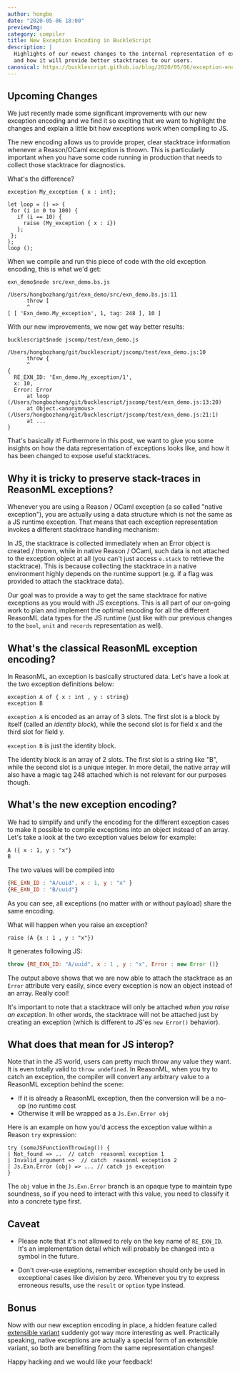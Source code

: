 ```yaml
---
author: hongbo
date: "2020-05-06 18:00" 
previewImg:
category: compiler
title: New Exception Encoding in BuckleScript
description: |
  Highlights of our newest changes to the internal representation of exceptions
  and how it will provide better stacktraces to our users.
canonical: https://bucklescript.github.io/blog/2020/05/06/exception-encoding
---
```


## Upcoming Changes

We just recently made some significant improvements with our new exception encoding and we find it so exciting that we want to highlight the changes and explain a little bit how exceptions work when compiling to JS.

The new encoding allows us to provide proper, clear stacktrace information whenever a Reason/OCaml exception is thrown. This is particularly important when you have some code running in production that needs to collect those stacktrace for diagnostics.

What's the difference? 

```reason
exception My_exception { x : int};

let loop = () => {
 for (i in 0 to 100) {
   if (i == 10) {
     raise (My_exception { x : i})
   };
 };
};
loop ();
```

When we compile and run this piece of code with the old exception encoding, this is what we'd get:

```
exn_demo$node src/exn_demo.bs.js 

/Users/hongbozhang/git/exn_demo/src/exn_demo.bs.js:11
      throw [
      ^
[ [ 'Exn_demo.My_exception', 1, tag: 248 ], 10 ]
```

With our new improvements, we now get way better results:

```
bucklescript$node jscomp/test/exn_demo.js

/Users/hongbozhang/git/bucklescript/jscomp/test/exn_demo.js:10
      throw {
      ^
{
  RE_EXN_ID: 'Exn_demo.My_exception/1',
  x: 10,
  Error: Error
      at loop (/Users/hongbozhang/git/bucklescript/jscomp/test/exn_demo.js:13:20)
      at Object.<anonymous> (/Users/hongbozhang/git/bucklescript/jscomp/test/exn_demo.js:21:1)
      at ...
}
```

That's basically it! Furthermore in this post, we want to give you some insights on how the data representation of exceptions looks like, and how it has been changed to expose useful stacktraces.

## Why it is tricky to preserve stack-traces in ReasonML exceptions?

Whenever you are using a Reason / OCaml exception (a so called "native exception"), you are actually using a data structure which is not the same as a JS runtime exception. That means that each exception representation invokes a different stacktrace handling mechanism:

In JS, the stacktrace is collected immediately when an Error object is created / thrown, while in native Reason / OCaml, such data is not attached to the exception object at all (you can't just access `e.stack` to retrieve the stacktrace). This is because collecting the stacktrace in a native environment highly depends on the runtime support (e.g. if a flag was provided to attach the stacktrace data).

Our goal was to provide a way to get the same stacktrace for native exceptions as you would with JS exceptions. This is all part of our on-going work to plan and implement the optimal encoding for all the different ReasonML data types for the JS runtime (just like with our previous changes to the `bool`, `unit` and `records` representation as well).

## What's the classical ReasonML exception encoding?

In ReasonML, an exception is basically structured data. Let's have a look at the two exception definitions below:

```reason
exception A of { x : int , y : string}
exception B
```

`exception A` is encoded as an array of 3 slots. The first slot is a block by itself (called an *identity block*), while the second slot is for field x and the third slot for field y.

`exception B` is just the identity block.

The identity block is an array of 2 slots. The first slot is a string like "B", while the second slot is a unique integer. 
In more detail, the native array will also have a magic tag 248 attached which is not relevant for our purposes though.

## What's the new exception encoding?

We had to simplify and unify the encoding for the different exception cases to make it possible to compile exceptions into an object instead of an array. Let's take a look at the two exception values below for example:

```reason
A ({ x : 1, y : "x"}
B
```

The two values will be compiled into

```js
{RE_EXN_ID : "A/uuid", x : 1, y : "x" }
{RE_EXN_ID : "B/uuid"}
```
As you can see, all exceptions (no matter with or without payload) share the same encoding.

What will happen when you raise an exception?

```reason
raise (A {x : 1 , y : "x"})
````

It generates following JS:

```js
throw {RE_EXN_ID: "A/uuid", x : 1 , y : "x", Error : new Error ()}
```

The output above shows that we are now able to attach the stacktrace as an `Error` attribute very easily, since every exception is now an object instead of an array. Really cool!

It's important to note that a stacktrace will only be attached *when you raise an exception*. In other words, the stacktrace will not be attached just by creating an exception (which is different to JS'es `new Error()` behavior).

## What does that mean for JS interop?

Note that in the JS world, users can pretty much throw any value they want. It is even totally valid to `throw undefined`. In ReasonML, when you try to catch an exception, the compiler will convert any arbitrary value to a ReasonML exception behind the scene:

- If it is already a ReasonML exception, then the conversion will be a no-op (no runtime cost
- Otherwise it will be wrapped as a `Js.Exn.Error obj`

Here is an example on how you'd access the exception value within a Reason `try` expression:

```reason
try (someJSFunctionThrowing()) {
| Not_found => ..  // catch  reasonml exception 1 
| Invalid_argument =>  // catch  reasonml exception 2
| Js.Exn.Error (obj) => ... // catch js exception
}
```

The `obj` value in the `Js.Exn.Error` branch is an opaque type to maintain type soundness, so if you need to interact with this value, you need to classify it into a concrete type first.

## Caveat

- Please note that it's not allowed to rely on the key name of `RE_EXN_ID`. It's an implementation detail which will probably be changed into a symbol in the future.

- Don't over-use exeptions, remember exception should only be used in exceptional cases like division by zero. Whenever you  try to express erroneous results, use the `result` or `option` type instead.

## Bonus

Now with our new exception encoding in place, a hidden feature called [extensible variant](https://caml.inria.fr/pub/docs/manual-ocaml/extensiblevariants.html) suddenly got way more interesting as well. Practically speaking, native exceptions are actually a special form of an extensible variant, so both are benefiting from the same representation changes!
 

Happy hacking and we would like your feedback!

